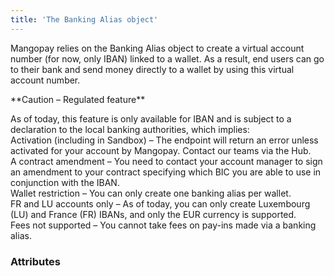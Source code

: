 ```yaml
---
title: 'The Banking Alias object'  
---
```


  

Mangopay relies on the Banking Alias object to create a virtual account number (for now, only IBAN) linked to a wallet. As a result, end users can go to their bank and send money directly to a wallet by using this virtual account number.  

<Warning>  
**Caution – Regulated feature** 
  
As of today, this feature is only available for IBAN and is subject to a declaration to the local banking authorities, which implies:  
Activation (including in Sandbox) – The endpoint will return an error unless activated for your account by Mangopay. Contact our teams via the Hub.  
A contract amendment – You need to contact your account manager to sign an amendment to your contract specifying which BIC you are able to use in conjunction with the IBAN.   
Wallet restriction – You can only create one banking alias per wallet.  
FR and LU accounts only – As of today, you can only create Luxembourg (LU) and France (FR) IBANs, and only the EUR currency is supported.  
Fees not supported – You cannot take fees on pay-ins made via a banking alias.  
</Warning>  

### Attributes  

<OwnerName1 />  

<IBAN2 />  

<BIC3 />  

<CreditedUserId2 />  

<Country8 />  

<Tag1 />  

<CreationDate />  

<Active3 />  

<Type8 />  

<Id />  

<WalletId />